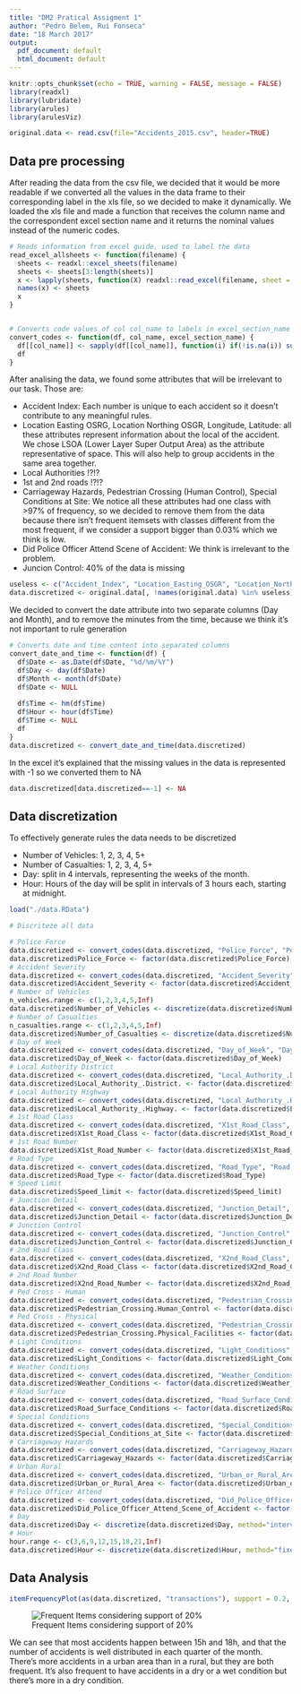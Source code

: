 ```yaml
---
title: "DM2 Pratical Assigment 1"
author: "Pedro Belem, Rui Fonseca"
date: "18 March 2017"
output:
  pdf_document: default
  html_document: default
---
```


```r
knitr::opts_chunk$set(echo = TRUE, warning = FALSE, message = FALSE)
library(readxl)
library(lubridate)
library(arules)		
library(arulesViz)

original.data <- read.csv(file="Accidents_2015.csv", header=TRUE)
```

## Data pre processing
After reading the data from the csv file, we decided that it would be more readable if we converted all the values in the data frame to their corresponding label in the xls file, so we decided to make it dynamically.
We loaded the xls file and made a function that receives the column name and the correspondent excel section name and it returns the nominal values instead of the numeric codes.

```r

# Reads information from excel guide, used to label the data
read_excel_allsheets <- function(filename) {
  sheets <- readxl::excel_sheets(filename)
  sheets <- sheets[3:length(sheets)]
  x <- lapply(sheets, function(X) readxl::read_excel(filename, sheet = X))
  names(x) <- sheets
  x
}


# Converts code values of col col_name to labels in excel_section_name
convert_codes <- function(df, col_name, excel_section_name) {
  df[[col_name]] <- sapply(df[[col_name]], function(i) if(!is.na(i)) subset(mysheets[[excel_section_name]], code == i)$label else NA)
  df
}
```

After analising the data, we found some attributes that will be irrelevant to our task.
Those are:

* Accident Index: Each number is unique to each accident so it doesn't contribute to any meaningful rules.
* Location Easting OSRG, Location Northing OSGR, Longitude, Latitude: all these attributes represent information about the local of the accident. We chose LSOA (Lower Layer Super Output Area) as the attribute representative of space. This will also help to group accidents in the same area together.
* Local Authorities !?!?
* 1st and 2nd roads !?!?
* Carriageway Hazards, Pedestrian Crossing (Human Control), Special Conditions at Site: We notice all these attributes had one class with >97% of frequency, so we decided to remove them from the data because there isn't frequent itemsets with classes different from the most frequent, if we consider a support bigger than 0.03% which we think is low.
* Did Police Officer Attend Scene of Accident: We think is irrelevant to the problem.
* Juncion Control: 40% of the data is missing

```r
useless <- c("Accident_Index", "Location_Easting_OSGR", "Location_Northing_OSGR", "Latitude", "Longitude", "LSOA_of_Accident_Location", "Local_Authority_.District.", "Local_Authority_.Highway.", "Carriageway_Hazards", "Pedestrian_Crossing.Human_Control", "Special_Conditions_at_Site", "Did_Police_Officer_Attend_Scene_of_Accident","X2nd_Road_Number", "X2nd_Road_Class", "X1st_Road_Class", "X1st_Road_Number", "Junction_Control")
data.discretized <- original.data[, !names(original.data) %in% useless]
```

We decided to convert the date attribute into two separate columns (Day and Month), and to remove the minutes from the time, because we think it's not important to rule generation

```r
# Converts date and time content into separated columns
convert_date_and_time <- function(df) {
  df$Date <- as.Date(df$Date, "%d/%m/%Y")
  df$Day <- day(df$Date)               
  df$Month <- month(df$Date)
  df$Date <- NULL
  
  df$Time <- hm(df$Time)
  df$Hour <- hour(df$Time)
  df$Time <- NULL
  df
}
data.discretized <- convert_date_and_time(data.discretized)
```

In the excel it's explained that the missing values in the data is represented with -1 so we converted them to NA

```r
data.discretized[data.discretized==-1] <- NA
```

## Data discretization

To effectively generate rules the data needs to be discretized

* Number of Vehicles: 1, 2, 3, 4, 5+
* Number of Casualties: 1, 2, 3, 4, 5+
* Day: split in 4 intervals, representing the weeks of the month.
* Hour: Hours of the day will be split in intervals of 3 hours each, starting at midnight.

```r
load("./data.RData")
```
```r
# Discriteze all data 

# Police Force
data.discretized <- convert_codes(data.discretized, "Police_Force", "Police Force")
data.discretized$Police_Force <- factor(data.discretized$Police_Force)
# Accident Severity
data.discretized <- convert_codes(data.discretized, "Accident_Severity", "Accident Severity")
data.discretized$Accident_Severity <- factor(data.discretized$Accident_Severity)
# Number of Vehicles
n_vehicles.range <- c(1,2,3,4,5,Inf)
data.discretized$Number_of_Vehicles <- discretize(data.discretized$Number_of_Vehicles, method = "fixed", categories = n_vehicles.range)
# Number of Casualties
n_casualties.range <- c(1,2,3,4,5,Inf)
data.discretized$Number_of_Casualties <- discretize(data.discretized$Number_of_Casualties, method = "fixed", categories = n_casualties.range)
# Day of Week
data.discretized <- convert_codes(data.discretized, "Day_of_Week", "Day of Week")
data.discretized$Day_of_Week <- factor(data.discretized$Day_of_Week)
# Local Authority District
data.discretized <- convert_codes(data.discretized, "Local_Authority_.District.", "Local Authority (District)")
data.discretized$Local_Authority_.District. <- factor(data.discretized$Local_Authority_.District.)
# Local Authority Highway
data.discretized <- convert_codes(data.discretized, "Local_Authority_.Highway.", "Local Authority (Highway)")
data.discretized$Local_Authority_.Highway. <- factor(data.discretized$Local_Authority_.Highway.)
# 1st Road Class
data.discretized <- convert_codes(data.discretized, "X1st_Road_Class", "1st Road Class")
data.discretized$X1st_Road_Class <- factor(data.discretized$X1st_Road_Class)
# 1st Road Number
data.discretized$X1st_Road_Number <- factor(data.discretized$X1st_Road_Number)
# Road Type
data.discretized <- convert_codes(data.discretized, "Road_Type", "Road Type")
data.discretized$Road_Type <- factor(data.discretized$Road_Type)
# Speed Limit
data.discretized$Speed_limit <- factor(data.discretized$Speed_limit)
# Junction Detail
data.discretized <- convert_codes(data.discretized, "Junction_Detail", "Junction Detail")
data.discretized$Junction_Detail <- factor(data.discretized$Junction_Detail, exclude = NULL)
# Junction Control
data.discretized <- convert_codes(data.discretized, "Junction_Control", "Junction Control")
data.discretized$Junction_Control <- factor(data.discretized$Junction_Control, exclude = NULL)
# 2nd Road Class
data.discretized <- convert_codes(data.discretized, "X2nd_Road_Class", "2nd Road Class")
data.discretized$X2nd_Road_Class <- factor(data.discretized$X2nd_Road_Class, exclude = NULL)
# 2nd Road Number
data.discretized$X2nd_Road_Number <- factor(data.discretized$X2nd_Road_Number)
# Ped Cross - Human
data.discretized <- convert_codes(data.discretized, "Pedestrian_Crossing.Human_Control", "Ped Cross - Human")
data.discretized$Pedestrian_Crossing.Human_Control <- factor(data.discretized$Pedestrian_Crossing.Human_Control, exclude = NULL)
# Ped Cross - Physical
data.discretized <- convert_codes(data.discretized, "Pedestrian_Crossing.Physical_Facilities", "Ped Cross - Physical")
data.discretized$Pedestrian_Crossing.Physical_Facilities <- factor(data.discretized$Pedestrian_Crossing.Physical_Facilities)
# Light Conditions
data.discretized <- convert_codes(data.discretized, "Light_Conditions", "Light Conditions")
data.discretized$Light_Conditions <- factor(data.discretized$Light_Conditions)
# Weather Conditions
data.discretized <- convert_codes(data.discretized, "Weather_Conditions", "Weather")
data.discretized$Weather_Conditions <- factor(data.discretized$Weather_Conditions)
# Road Surface
data.discretized <- convert_codes(data.discretized, "Road_Surface_Conditions", "Road Surface")
data.discretized$Road_Surface_Conditions <- factor(data.discretized$Road_Surface_Conditions)
# Special Conditions
data.discretized <- convert_codes(data.discretized, "Special_Conditions_at_Site", "Special Conditions at Site")
data.discretized$Special_Conditions_at_Site <- factor(data.discretized$Special_Conditions_at_Site)
# Carriageway Hazards
data.discretized <- convert_codes(data.discretized, "Carriageway_Hazards", "Carriageway Hazards")
data.discretized$Carriageway_Hazards <- factor(data.discretized$Carriageway_Hazards)
# Urban Rural
data.discretized <- convert_codes(data.discretized, "Urban_or_Rural_Area", "Urban Rural")
data.discretized$Urban_or_Rural_Area <- factor(data.discretized$Urban_or_Rural_Area)
# Police Officer Attend
data.discretized <- convert_codes(data.discretized, "Did_Police_Officer_Attend_Scene_of_Accident", "Police Officer Attend")
data.discretized$Did_Police_Officer_Attend_Scene_of_Accident <- factor(data.discretized$Did_Police_Officer_Attend_Scene_of_Accident)
# Day
data.discretized$Day <- discretize(data.discretized$Day, method="interval", categories=4)
# Hour
hour.range <- c(3,6,9,12,15,18,21,Inf)
data.discretized$Hour <- discretize(data.discretized$Hour, method="fixed", categories=hour.range)
```

## Data Analysis

```R
itemFrequencyPlot(as(data.discretized, "transactions"), support = 0.2, horiz = TRUE)
```

![Frequent Items considering support of 20%](./Frequent Items.png)

We can see that most accidents happen between 15h and 18h, and that the number of accidents is well distributed in each quarter of the month. There's more accidents in a urban area than in a rural, but they are both frequent. It's also frequent to have accidents in a dry or a wet condition but there's more in a dry condition.